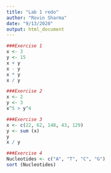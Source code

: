 ```yaml
---
title: "Lab 1 redo"
author: "Rovin Sharma"
date: "9/13/2020"
output: html_document
---
```


```r
###Exercise 1
x <- 3
y <- 15
x + y
x - y
x * y
x / y

###Exercise 2
x <- 2
y <- 3
x^5 > y^4

###Exercise 3
x <- c(22, 62, 148, 43, 129)
y <- sum (x)
y
x / y

###Exercise 4
Nucleotides <- c("A", "T", "C", "G")
sort (Nucleotides)
```

